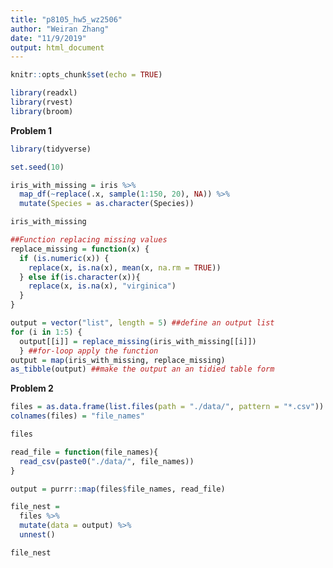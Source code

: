 ```yaml
---
title: "p8105_hw5_wz2506"
author: "Weiran Zhang"
date: "11/9/2019"
output: html_document
---
```


```r
knitr::opts_chunk$set(echo = TRUE)
```

```r

library(readxl)
library(rvest)
library(broom)

```

**Problem 1**

```r
library(tidyverse)

set.seed(10)

iris_with_missing = iris %>% 
  map_df(~replace(.x, sample(1:150, 20), NA)) %>%
  mutate(Species = as.character(Species))

iris_with_missing

```

```r
##Function replacing missing values
replace_missing = function(x) {
  if (is.numeric(x)) {
    replace(x, is.na(x), mean(x, na.rm = TRUE))
  } else if(is.character(x)){
    replace(x, is.na(x), "virginica")
  }
}

```

```r

output = vector("list", length = 5) ##define an output list
for (i in 1:5) {
  output[[i]] = replace_missing(iris_with_missing[[i]])
  } ##for-loop apply the function
output = map(iris_with_missing, replace_missing)
as_tibble(output) ##make the output an an tidied table form

```

**Problem 2**

```r

files = as.data.frame(list.files(path = "./data/", pattern = "*.csv"))
colnames(files) = "file_names"

files

```

```r

read_file = function(file_names){
  read_csv(paste0("./data/", file_names))
}

output = purrr::map(files$file_names, read_file)

file_nest = 
  files %>%
  mutate(data = output) %>%
  unnest()

file_nest

```